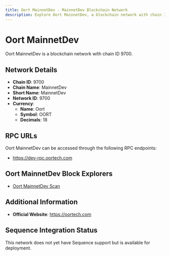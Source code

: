 ```yaml
--- 
title: Oort MainnetDev - MainnetDev Blockchain Network
description: Explore Oort MainnetDev, a blockchain network with chain ID 9700. Learn about its native currency, Oort, and how to interact with the network.
---
```


# Oort MainnetDev

Oort MainnetDev is a blockchain network with chain ID 9700.

## Network Details

- **Chain ID**: 9700
- **Chain Name**: MainnetDev
- **Short Name**: MainnetDev
- **Network ID**: 9700
- **Currency**: 
  - **Name**: Oort
  - **Symbol**: OORT
  - **Decimals**: 18

## RPC URLs

Oort MainnetDev can be accessed through the following RPC endpoints:

- https://dev-rpc.oortech.com

## Oort MainnetDev Block Explorers

- [Oort MainnetDev Scan](https://dev-scan.oortech.com)

## Additional Information

- **Official Website**: https://oortech.com

## Sequence Integration Status

This network does not yet have Sequence support but is available for deployment.
